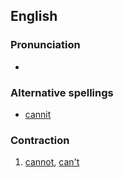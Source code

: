 ==English==

===Pronunciation===
*{{IPA|/kænɛt/}}

===Alternative spellings===
*[[cannit]]

===Contraction===
{{en-cont}}

# {{Geordie}} [[cannot]], [[can't]]
